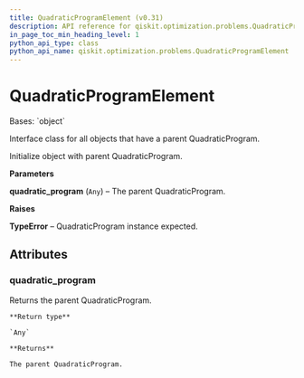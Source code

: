 ```yaml
---
title: QuadraticProgramElement (v0.31)
description: API reference for qiskit.optimization.problems.QuadraticProgramElement in qiskit v0.31
in_page_toc_min_heading_level: 1
python_api_type: class
python_api_name: qiskit.optimization.problems.QuadraticProgramElement
---
```


# QuadraticProgramElement

<Class id="qiskit.optimization.problems.QuadraticProgramElement" isDedicatedPage={true} github="https://github.com/qiskit-community/qiskit-aqua/tree/stable/0.9/qiskit/optimization/problems/quadratic_program_element.py" signature="QuadraticProgramElement(quadratic_program)" modifiers="class">
  Bases: `object`

  Interface class for all objects that have a parent QuadraticProgram.

  Initialize object with parent QuadraticProgram.

  **Parameters**

  **quadratic\_program** (`Any`) – The parent QuadraticProgram.

  **Raises**

  **TypeError** – QuadraticProgram instance expected.

  ## Attributes

  ### quadratic\_program

  <Attribute id="qiskit.optimization.problems.QuadraticProgramElement.quadratic_program">
    Returns the parent QuadraticProgram.

    **Return type**

    `Any`

    **Returns**

    The parent QuadraticProgram.
  </Attribute>
</Class>

